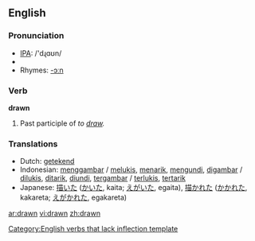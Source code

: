 ==English==

{{rank|bit|Indian|produce|826|drawn|field|street|attempt}}

=== Pronunciation ===
*[[w:IPA|IPA]]: /'dɻɑʊn/
*{{audio|en-us-drawn.ogg|Audio (US)}}
*Rhymes: [[Rhymes:English:-ɔːn|-ɔːn]]

=== Verb ===
'''drawn'''
# Past participle of ''to [[draw]].''

=== Translations ===
*Dutch: [[getekend]]
*Indonesian: [[gambar|menggambar]] / [[lukis|melukis]], [[tarik|menarik]], [[undi|mengundi]], [[gambar|digambar]] / [[lukis|dilukis]], [[tarik|ditarik]], [[undi|diundi]], [[gambar|tergambar]] / [[lukis|terlukis]], [[tarik|tertarik]]
*Japanese: [[描いた]] ([[かいた]], kaita; [[えがいた]], egaita), [[描かれた]] ([[かかれた]], kakareta; [[えがかれた]], egakareta)

[[Category:English verbs that lack inflection template]]

[[ar:drawn]]
[[vi:drawn]]
[[zh:drawn]]